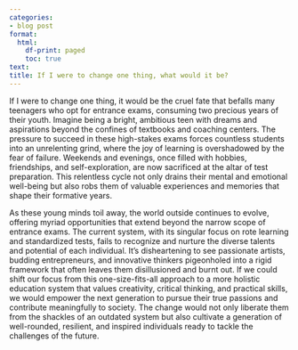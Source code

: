 ```yaml
---
categories:
- blog post
format:
  html:
    df-print: paged
    toc: true
text: 
title: If I were to change one thing, what would it be?
---
```

If I were to change one thing, it would be the cruel fate that befalls many teenagers who opt for entrance exams, consuming two precious years of their youth. Imagine being a bright, ambitious teen with dreams and aspirations beyond the confines of textbooks and coaching centers. The pressure to succeed in these high-stakes exams forces countless students into an unrelenting grind, where the joy of learning is overshadowed by the fear of failure. Weekends and evenings, once filled with hobbies, friendships, and self-exploration, are now sacrificed at the altar of test preparation. This relentless cycle not only drains their mental and emotional well-being but also robs them of valuable experiences and memories that shape their formative years.

As these young minds toil away, the world outside continues to evolve, offering myriad opportunities that extend beyond the narrow scope of entrance exams. The current system, with its singular focus on rote learning and standardized tests, fails to recognize and nurture the diverse talents and potential of each individual. It’s disheartening to see passionate artists, budding entrepreneurs, and innovative thinkers pigeonholed into a rigid framework that often leaves them disillusioned and burnt out. If we could shift our focus from this one-size-fits-all approach to a more holistic education system that values creativity, critical thinking, and practical skills, we would empower the next generation to pursue their true passions and contribute meaningfully to society. The change would not only liberate them from the shackles of an outdated system but also cultivate a generation of well-rounded, resilient, and inspired individuals ready to tackle the challenges of the future.


